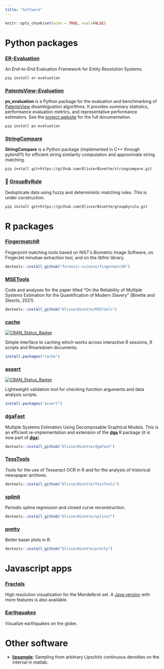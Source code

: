 ```yaml
---
title: "Software"
---
```

 
```r
knitr::opts_chunk$set(echo = TRUE, eval=FALSE)
```

# Python packages

### [ER-Evaluation](https://github.com/OlivierBinette/ER-Evaluation)

An End-to-End Evaluation Framework for Entity Resolution Systems.

```bash
pip install er-evaluation
```


### [PatentsView-Evaluation](https://github.com/PatentsView/PatentsView-Evaluation/)

**pv_evaluation** is a Python package for the evaluation and benchmarking of [PatentsView](https://patentsview.org/) disambiguation algorithms. It provides summary statistics, performance evaluation metrics, and representative performance estimators. See the [project website](https://patentsview.github.io/PatentsView-Evaluation/build/html/index.html) for the full documentation.

```bash
pip install pv-evaluation
```

### [StringCompare](https://github.com/olivierbinette/StringCompare)

**StringCompare** is a Python package (implemented in C++ through pybind11) for efficient string similarity computation and approximate string matching.

```bash
pip install git+https://github.com/OlivierBinette/stringcompare.git
```


### 🚧 [GroupByRule](https://github.com/olivierbinette/groupbyrule)

Deduplicate data using fuzzy and deterministic matching rules. This is under construction.

```bash
pip install git+https://github.com/OlivierBinette/groupbyrule.git
```


# R packages

### [FingermatchR](https://github.com/forensic-science/fingermatchR)

Fingerprint matching tools based on NIST's Biometric Image Software, on FingerJet minutiae extraction tool, and on the libfmr library.

```r
devtools::install_github("forensic-science/fingermatchR")
```

### [MSETools](https://github.com/OlivierBinette/MSETools)

Code and analyses for the paper titled “On the Reliability of Multiple Systems Estimation for the Quantification of Modern Slavery” (Binette and Steorts, 2021).

```r
devtools::install_github("OlivierBinette/MSETools")
```

### [cache](https://github.com/OlivierBinette/cache)

[![CRAN\_Status\_Badge](https://www.r-pkg.org/badges/version/assert)](https://cran.r-project.org/package=cache)

Simple interface to caching which works across interactive R sessions, R scripts and Rmarkdown documents.

```r
install.packages("cache")
```

### [assert](https://github.com/OlivierBinette/assert)

[![CRAN\_Status\_Badge](https://www.r-pkg.org/badges/version/assert)](https://cran.r-project.org/package=assert)

Lightweight validation tool for checking function arguments and data analysis scripts.

```r
install.packages("assert")
```

### [dgaFast](https://github.com/OlivierBinette/dgaFast)

Multiple Systems Estimation Using Decomposable Graphical Models. This is an efficient re-implementation and extension of the [**dga**](https://github.com/hrdag/dga) R package (it is now part of [**dga**](https://github.com/hrdag/dga)).

```r
devtools::install_github("OlivierBinette/dgaFast")
```


### [TessTools](https://github.com/OlivierBinette/TessTools)

Tools for the use of Tesseract OCR in R and for the analysis of historical newspaper archives.

```r
devtools::install_github("OlivierBinette/TessTools")
```


### [splinit](https://github.com/OlivierBinette/splinit)

Periodic spline regression and closed curve reconstruction.

```r
devtools::install_github("OlivierBinette/splinit")
```

### [pretty](https://github.com/OlivierBinette/pretty)

Better baser plots in R.

```r
devtools::install_github("OlivierBinette/pretty")
```

# Javascript apps

### [Fractals](https://olivierbinette.github.io/Fractals/)

High resolution visualization for the Mandelbrot set. A [Java version](https://github.com/olivierBinette/Fractals) with more features is also available.

### [Earthquakes](https://olivierbinette.github.io/earthquakes/)

Visualize earthquakes on the globe.

# Other software

- **[lipsample](https://github.com/OlivierBinette/lipsample)**: Sampling from arbitrary Lipschitz continuous densities on the interval in matlab.
